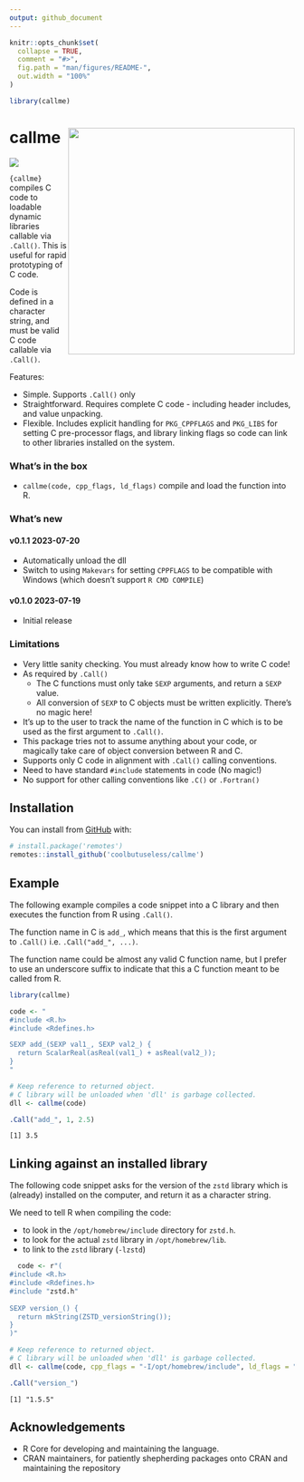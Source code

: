 ```yaml
---
output: github_document
---
```


<!-- README.md is generated from README.Rmd. Please edit that file -->

```r
knitr::opts_chunk$set(
  collapse = TRUE,
  comment = "#>",
  fig.path = "man/figures/README-",
  out.width = "100%"
)

library(callme)
```

# callme <img src="man/figures/logo.png" align="right" height="400/"/>

<!-- badges: start -->
![](https://img.shields.io/badge/cool-useless-green.svg)
<!-- badges: end -->

`{callme}` compiles C code to loadable dynamic libraries callable via `.Call()`.
This is useful for rapid prototyping of C code.

Code is defined in a character string, and must be valid C code callable
via `.Call()`.

Features:

* Simple.  Supports `.Call()` only
* Straightforward. Requires complete C code - including header includes, and 
  value unpacking.
* Flexible. Includes explicit handling for `PKG_CPPFLAGS` and `PKG_LIBS` for setting 
  C pre-processor flags, and library linking flags so code can link to other libraries 
  installed on the system.

### What's in the box

* `callme(code, cpp_flags, ld_flags)` compile and load the function into R.

### What's new

#### v0.1.1 2023-07-20

* Automatically unload the dll 
* Switch to using `Makevars` for setting `CPPFLAGS` to be 
  compatible with Windows (which doesn't support `R CMD COMPILE`)

#### v0.1.0 2023-07-19

* Initial release


### Limitations

* Very little sanity checking.  You must already know how to write C code!
* As required by `.Call()`
    * The C functions must only take `SEXP` arguments, and return a `SEXP` value.
    * All conversion of `SEXP` to C objects must be written explicitly. There's no magic here!
* It's up to the user to track the name of the function in C which is to 
  be used as the first argument to `.Call()`.
* This package tries not to assume anything about your code, or magically 
  take care of object conversion between R and C.
* Supports only C code in alignment with `.Call()` calling conventions.
* Need to have standard `#include` statements in code (No magic!)
* No support for other calling conventions like `.C()` or `.Fortran()`

## Installation

You can install from [GitHub](https://github.com/coolbutuseless/callme) with:

``` r
# install.package('remotes')
remotes::install_github('coolbutuseless/callme')
```

## Example

The following example compiles a code snippet into a C library and then 
executes the function from R using `.Call()`.

The function name in C is `add_`, which means that this is the first argument to
`.Call()` i.e. `.Call("add_", ...)`.

The function name could be almost any valid C function name, but I prefer to 
use an underscore suffix to indicate that this a C function meant to be called from R.

```r
library(callme)

code <- "
#include <R.h>
#include <Rdefines.h>

SEXP add_(SEXP val1_, SEXP val2_) {
  return ScalarReal(asReal(val1_) + asReal(val2_));
}
"

# Keep reference to returned object.
# C library will be unloaded when 'dll' is garbage collected.
dll <- callme(code)

.Call("add_", 1, 2.5)
```

```
[1] 3.5
```



## Linking against an installed library

The following code snippet asks for the version of the `zstd` library which is
(already) installed on the computer, and return it as a character string.

We need to tell R when compiling the code:

* to look in the `/opt/homebrew/include` directory for `zstd.h`.
* to look for the actual `zstd` library in `/opt/homebrew/lib`.
* to link to the `zstd` library (`-lzstd`)

```r
  code <- r"(
#include <R.h>
#include <Rdefines.h>
#include "zstd.h"
  
SEXP version_() {
  return mkString(ZSTD_versionString());
}
)"

# Keep reference to returned object.
# C library will be unloaded when 'dll' is garbage collected.
dll <- callme(code, cpp_flags = "-I/opt/homebrew/include", ld_flags = "-L/opt/homebrew/lib -lzstd")

.Call("version_")
```

```
[1] "1.5.5"
```



## Acknowledgements

* R Core for developing and maintaining the language.
* CRAN maintainers, for patiently shepherding packages onto CRAN and maintaining
  the repository
